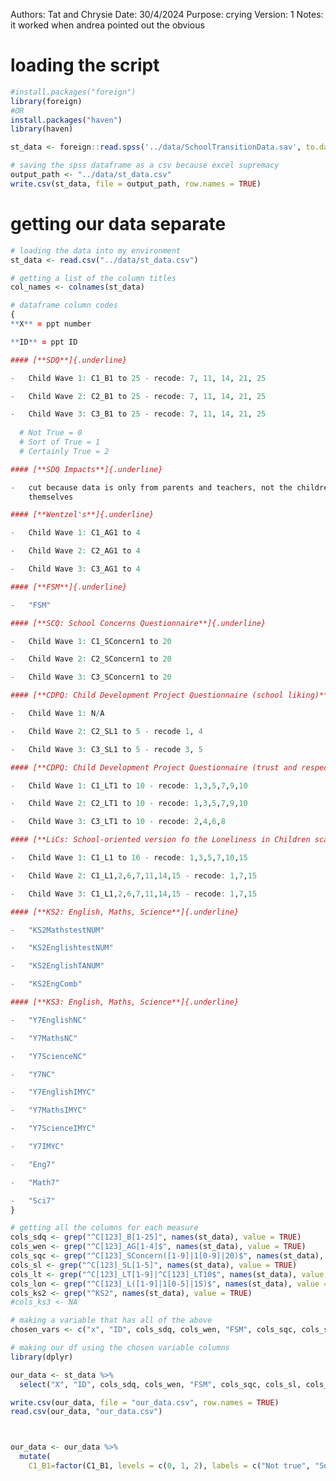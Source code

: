 Authors: Tat and Chrysie
Date: 30/4/2024
Purpose: crying
Version: 1
Notes: it worked when andrea pointed out the obvious

# loading the script

``` r
#install.packages("foreign")
library(foreign)
#OR
install.packages("haven")
library(haven)

st_data <- foreign::read.spss('../data/SchoolTransitionData.sav', to.data.frame = T)

# saving the spss dataframe as a csv because excel supremacy
output_path <- "../data/st_data.csv"  
write.csv(st_data, file = output_path, row.names = TRUE)

```

# getting our data separate

``` r
# loading the data into my environment
st_data <- read.csv("../data/st_data.csv")

# getting a list of the column titles
col_names <- colnames(st_data)

# dataframe column codes
{
**X** = ppt number

**ID** = ppt ID

#### [**SDQ**]{.underline} 

-   Child Wave 1: C1_B1 to 25 - recode: 7, 11, 14, 21, 25

-   Child Wave 2: C2_B1 to 25 - recode: 7, 11, 14, 21, 25

-   Child Wave 3: C3_B1 to 25 - recode: 7, 11, 14, 21, 25
  
  # Not True = 0
  # Sort of True = 1
  # Certainly True = 2

#### [**SDQ Impacts**]{.underline}

-   cut because data is only from parents and teachers, not the children
    themselves

#### [**Wentzel's**]{.underline}

-   Child Wave 1: C1_AG1 to 4

-   Child Wave 2: C2_AG1 to 4

-   Child Wave 3: C3_AG1 to 4

#### [**FSM**]{.underline}

-   "FSM"

#### [**SCQ: School Concerns Questionnaire**]{.underline}

-   Child Wave 1: C1_SConcern1 to 20

-   Child Wave 2: C2_SConcern1 to 20

-   Child Wave 3: C3_SConcern1 to 20

#### [**CDPQ: Child Development Project Questionnaire (school liking)**]{.underline}

-   Child Wave 1: N/A

-   Child Wave 2: C2_SL1 to 5 - recode 1, 4

-   Child Wave 3: C3_SL1 to 5 - recode 3, 5

#### [**CDPQ: Child Development Project Questionnaire (trust and respect for teachers)**]{.underline}

-   Child Wave 1: C1_LT1 to 10 - recode: 1,3,5,7,9,10

-   Child Wave 2: C2_LT1 to 10 - recode: 1,3,5,7,9,10

-   Child Wave 3: C3_LT1 to 10 - recode: 2,4,6,8

#### [**LiCs: School-oriented version fo the Loneliness in Children scale**]{.underline}

-   Child Wave 1: C1_L1 to 16 - recode: 1,3,5,7,10,15

-   Child Wave 2: C1_L1,2,6,7,11,14,15 - recode: 1,7,15

-   Child Wave 3: C1_L1,2,6,7,11,14,15 - recode: 1,7,15

#### [**KS2: English, Maths, Science**]{.underline}

-   "KS2MathstestNUM"

-   "KS2EnglishtestNUM"

-   "KS2EnglishTANUM"

-   "KS2EngComb"

#### [**KS3: English, Maths, Science**]{.underline} 

-   "Y7EnglishNC"

-   "Y7MathsNC"

-   "Y7ScienceNC"

-   "Y7NC"

-   "Y7EnglishIMYC"

-   "Y7MathsIMYC"

-   "Y7ScienceIMYC"

-   "Y7IMYC"

-   "Eng7"

-   "Math7"

-   "Sci7"
}

# getting all the columns for each measure
cols_sdq <- grep("^C[123]_B[1-25]", names(st_data), value = TRUE)
cols_wen <- grep("^C[123]_AG[1-4]$", names(st_data), value = TRUE)
cols_sqc <- grep("^C[123]_SConcern([1-9]|1[0-9]|20)$", names(st_data), value = TRUE)
cols_sl <- grep("^C[123]_SL[1-5]", names(st_data), value = TRUE)
cols_lt <- grep("^C[123]_LT[1-9]|^C[123]_LT10$", names(st_data), value = TRUE)
cols_lon <- grep("^C[123]_L([1-9]|1[0-5]|15)$", names(st_data), value = TRUE)
cols_ks2 <- grep("^KS2", names(st_data), value = TRUE)
#cols_ks3 <- NA

# making a variable that has all of the above
chosen_vars <- c("x", "ID", cols_sdq, cols_wen, "FSM", cols_sqc, cols_sl, cols_lt, cols_lon, cols_ks2)

# making our df using the chosen variable columns
library(dplyr)

our_data <- st_data %>%
  select("X", "ID", cols_sdq, cols_wen, "FSM", cols_sqc, cols_sl, cols_lt, cols_lon, cols_ks2)

write.csv(our_data, file = "our_data.csv", row.names = TRUE)
read.csv(our_data, "our_data.csv")



our_data <- our_data %>% 
  mutate(
    C1_B1=factor(C1_B1, levels = c(0, 1, 2), labels = c("Not true", "Sort of true", "Certainly true")))

```
